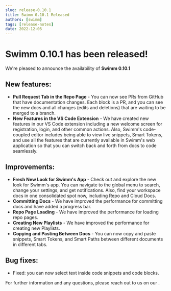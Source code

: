 ```yaml
---
slug: release-0.10.1
title: Swimm 0.10.1 Released
authors: [swimm] 
tags: [release-notes]
date: 2022-12-05
---
```


# Swimm 0.10.1 has been released!

We're pleased to announce the availability of **Swimm 0.10.1**<SwimmMoji text="release"/>

<SwimmReleaseBlogPost version="0.10.1" />

<SwimmReleaseVideo version="0.10.1" />

## New features:
- **Pull Request Tab in the Repo Page** - You can now see PRs from GitHub that have documentation changes. Each block is a PR, and you can see the new docs and all changes (edits and deletions) that are waiting to be merged to a branch.
- **New Features in the VS Code Extension** - We have created new features in our VS Code extension including a new welcome screen for registration, login, and other common actions. Also, Swimm's code-coupled editor includes being able to view live snippets, Smart Tokens, and use all the features that are currently available in Swimm's web application so that you can switch back and forth from docs to code seamlessly. 

## Improvements:
- **Fresh New Look for Swimm's App** - Check out and explore the new look for Swimm's app. You can navigate to the global menu to search, change your settings, and get notifications. Also, find your workspace docs in one consolidated spot now, including Repo and Cloud Docs. 
- **Committing Docs** - We have improved the performance for committing docs and have added a progress bar.
- **Repo Page Loading** - We have improved the performance for loading repo pages.
- **Creating New Playlists** -  We have improved the performance for creating new Playlists.
- **Copying and Pasting Between Docs** - You can now copy and paste snippets, Smart Tokens, and Smart Paths between different documents in different tabs.

## Bug fixes:
- Fixed: you can now select text inside code snippets and code blocks.

For further information and any questions, please reach out to us on our <SwimmLink target="slack" />.

<SwimmReleaseTweet version="0.10.1" />
